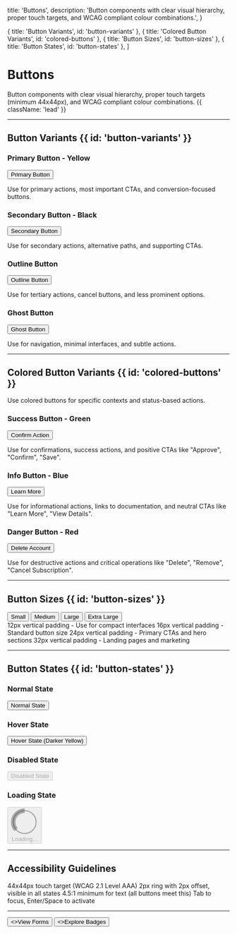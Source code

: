   title: 'Buttons',
  description:
    'Button components with clear visual hierarchy, proper touch targets, and WCAG compliant colour combinations.',
}

  { title: 'Button Variants', id: 'button-variants' },
  { title: 'Colored Button Variants', id: 'colored-buttons' },
  { title: 'Button Sizes', id: 'button-sizes' },
  { title: 'Button States', id: 'button-states' },
]

# Buttons

Button components with clear visual hierarchy, proper touch targets (minimum 44x44px), and WCAG compliant colour combinations. {{ className: 'lead' }}

---

## Button Variants {{ id: 'button-variants' }}

### Primary Button - Yellow

<div className="not-prose mt-6 flex flex-wrap gap-4">
  <button className="rounded-lg bg-[#FFCB05] px-6 py-3 font-semibold text-zinc-900 transition-all hover:bg-[#E6B800] focus:outline-none focus:ring-2 focus:ring-[#FFCB05] focus:ring-offset-2">
    Primary Button
  </button>
</div>

Use for primary actions, most important CTAs, and conversion-focused buttons.

### Secondary Button - Black

<div className="not-prose mt-6 flex flex-wrap gap-4">
  <button className="rounded-lg bg-zinc-900 px-6 py-3 font-semibold text-white transition-all hover:bg-zinc-700 focus:outline-none focus:ring-2 focus:ring-zinc-900 focus:ring-offset-2 dark:bg-white dark:text-zinc-900 dark:hover:bg-zinc-200">
    Secondary Button
  </button>
</div>

Use for secondary actions, alternative paths, and supporting CTAs.

### Outline Button

<div className="not-prose mt-6 flex flex-wrap gap-4">
  <button className="rounded-lg border-2 border-zinc-900 bg-transparent px-6 py-3 font-semibold text-zinc-900 transition-all hover:bg-zinc-900 hover:text-white focus:outline-none focus:ring-2 focus:ring-zinc-900 focus:ring-offset-2 dark:border-white dark:text-white dark:hover:bg-white dark:hover:text-zinc-900">
    Outline Button
  </button>
</div>

Use for tertiary actions, cancel buttons, and less prominent options.

### Ghost Button

<div className="not-prose mt-6 flex flex-wrap gap-4">
  <button className="rounded-lg px-6 py-3 font-semibold text-zinc-900 transition-all hover:bg-zinc-100 focus:outline-none focus:ring-2 focus:ring-zinc-900 focus:ring-offset-2 dark:text-white dark:hover:bg-zinc-800">
    Ghost Button
  </button>
</div>

Use for navigation, minimal interfaces, and subtle actions.

---

## Colored Button Variants {{ id: 'colored-buttons' }}

Use colored buttons for specific contexts and status-based actions.

### Success Button - Green

<div className="not-prose mt-6 flex flex-wrap gap-4">
  <button className="rounded-lg bg-green-600 px-6 py-3 font-semibold text-white transition-all hover:bg-green-700 focus:outline-none focus:ring-2 focus:ring-green-600 focus:ring-offset-2">
    Confirm Action
  </button>
</div>

Use for confirmations, success actions, and positive CTAs like "Approve", "Confirm", "Save".

### Info Button - Blue

<div className="not-prose mt-6 flex flex-wrap gap-4">
  <button className="rounded-lg bg-blue-600 px-6 py-3 font-semibold text-white transition-all hover:bg-blue-700 focus:outline-none focus:ring-2 focus:ring-blue-600 focus:ring-offset-2">
    Learn More
  </button>
</div>

Use for informational actions, links to documentation, and neutral CTAs like "Learn More", "View Details".

### Danger Button - Red

<div className="not-prose mt-6 flex flex-wrap gap-4">
  <button className="rounded-lg bg-red-600 px-6 py-3 font-semibold text-white transition-all hover:bg-red-700 focus:outline-none focus:ring-2 focus:ring-red-600 focus:ring-offset-2">
    Delete Account
  </button>
</div>

Use for destructive actions and critical operations like "Delete", "Remove", "Cancel Subscription".

---

## Button Sizes {{ id: 'button-sizes' }}

<div className="not-prose mt-6 flex flex-wrap items-center gap-4">
  <button className="rounded-lg bg-[#FFCB05] px-3 py-1.5 text-sm font-semibold text-zinc-900">
    Small
  </button>
  <button className="rounded-lg bg-[#FFCB05] px-4 py-2 text-base font-semibold text-zinc-900">
    Medium
  </button>
  <button className="rounded-lg bg-[#FFCB05] px-6 py-3 text-base font-semibold text-zinc-900">
    Large
  </button>
  <button className="rounded-lg bg-[#FFCB05] px-8 py-4 text-lg font-semibold text-zinc-900">
    Extra Large
  </button>
</div>

<Properties>
  <Property name="Small">
    12px vertical padding - Use for compact interfaces
  </Property>
  <Property name="Medium">
    16px vertical padding - Standard button size
  </Property>
  <Property name="Large">
    24px vertical padding - Primary CTAs and hero sections
  </Property>
  <Property name="Extra Large">
    32px vertical padding - Landing pages and marketing
  </Property>
</Properties>

---

## Button States {{ id: 'button-states' }}

### Normal State

<div className="not-prose mt-6">
  <button className="rounded-lg bg-[#FFCB05] px-6 py-3 font-semibold text-zinc-900">
    Normal State
  </button>
</div>

### Hover State

<div className="not-prose mt-6">
  <button className="rounded-lg bg-[#E6B800] px-6 py-3 font-semibold text-zinc-900">
    Hover State (Darker Yellow)
  </button>
</div>

### Disabled State

<div className="not-prose mt-6">
  <button className="cursor-not-allowed rounded-lg bg-zinc-200 px-6 py-3 font-semibold text-zinc-400 dark:bg-zinc-800 dark:text-zinc-600" disabled>
    Disabled State
  </button>
</div>

### Loading State

<div className="not-prose mt-6">
  <button className="flex items-center gap-2 rounded-lg bg-[#FFCB05] px-6 py-3 font-semibold text-zinc-900" disabled>
    <svg className="h-5 w-5 animate-spin" viewBox="0 0 24 24" fill="none">
      <circle className="opacity-25" cx="12" cy="12" r="10" stroke="currentColor" strokeWidth="4"></circle>
      <path className="opacity-75" fill="currentColor" d="M4 12a8 8 0 018-8V0C5.373 0 0 5.373 0 12h4zm2 5.291A7.962 7.962 0 014 12H0c0 3.042 1.135 5.824 3 7.938l3-2.647z"></path>
    </svg>
    Loading...
  </button>
</div>

---

## Accessibility Guidelines

<Properties>
  <Property name="Minimum Size">
    44x44px touch target (WCAG 2.1 Level AAA)
  </Property>
  <Property name="Focus Indicator">
    2px ring with 2px offset, visible in all states
  </Property>
  <Property name="Contrast Ratio">
    4.5:1 minimum for text (all buttons meet this)
  </Property>
  <Property name="Keyboard Accessible">
    Tab to focus, Enter/Space to activate
  </Property>
</Properties>

---

<div className="not-prose mt-12 flex gap-3">
  <Button href="/forms" arrow="right">
    <>View Forms</>
  </Button>
  <Button href="/badges" variant="outline">
    <>Explore Badges</>
  </Button>
</div>
